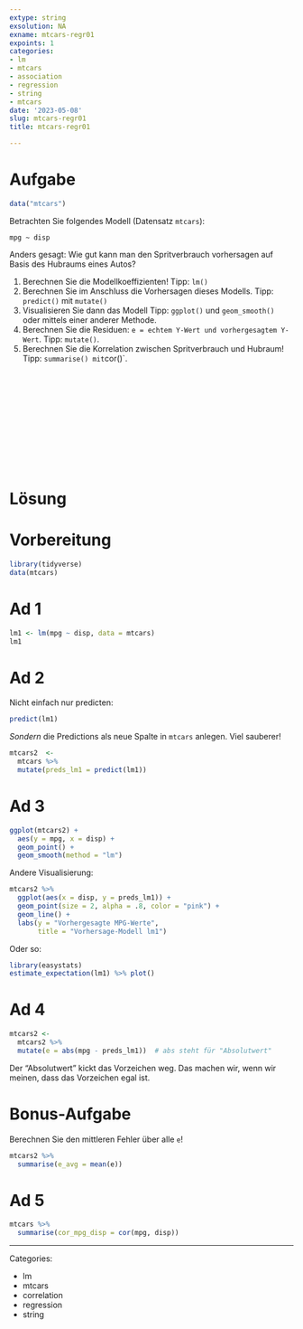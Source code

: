 ```yaml
---
extype: string
exsolution: NA
exname: mtcars-regr01
expoints: 1
categories:
- lm
- mtcars
- association 
- regression
- string
- mtcars
date: '2023-05-08'
slug: mtcars-regr01
title: mtcars-regr01

---
```








# Aufgabe

```r
data("mtcars")
```


Betrachten Sie folgendes Modell (Datensatz `mtcars`):

`mpg ~ disp`

Anders gesagt: Wie gut kann man den Spritverbrauch vorhersagen auf Basis des Hubraums eines Autos?

1. Berechnen Sie die Modellkoeffizienten! Tipp: `lm()`
2. Berechnen Sie im Anschluss die Vorhersagen dieses Modells. Tipp: `predict()` mit `mutate()`
3. Visualisieren Sie dann das Modell Tipp: `ggplot()` und `geom_smooth()` oder mittels einer anderer Methode.
4. Berechnen Sie die Residuen: `e = echtem Y-Wert und vorhergesagtem Y-Wert`. Tipp: `mutate()`.
5. Berechnen Sie die Korrelation zwischen Spritverbrauch und Hubraum! Tipp: `summarise() mit `cor()`.



</br>
</br>
</br>
</br>
</br>
</br>
</br>
</br>
</br>
</br>

# Lösung

# Vorbereitung

```r
library(tidyverse)
data(mtcars)
```


# Ad 1

```r
lm1 <- lm(mpg ~ disp, data = mtcars)
lm1
```


# Ad 2

Nicht einfach nur predicten:

```r
predict(lm1)
```

*Sondern* die Predictions als neue Spalte in `mtcars` anlegen. Viel sauberer!

```r
mtcars2  <- 
  mtcars %>% 
  mutate(preds_lm1 = predict(lm1))
```




# Ad 3

```r
ggplot(mtcars2) +
  aes(y = mpg, x = disp) +
  geom_point() +
  geom_smooth(method = "lm")
```

Andere Visualisierung:

```r
mtcars2 %>% 
  ggplot(aes(x = disp, y = preds_lm1)) +
  geom_point(size = 2, alpha = .8, color = "pink") +
  geom_line() +
  labs(y = "Vorhergesagte MPG-Werte",
       title = "Vorhersage-Modell lm1")
```


Oder so:

```r
library(easystats)
estimate_expectation(lm1) %>% plot()
```


# Ad 4


```r
mtcars2 <- 
  mtcars2 %>% 
  mutate(e = abs(mpg - preds_lm1))  # abs steht für "Absolutwert"
```


Der "Absolutwert" kickt das Vorzeichen weg.
Das machen wir, wenn wir meinen, dass das Vorzeichen egal ist.

# Bonus-Aufgabe

Berechnen Sie den mittleren Fehler über alle `e`!


```r
mtcars2 %>% 
  summarise(e_avg = mean(e))
```


# Ad 5


```r
mtcars %>% 
  summarise(cor_mpg_disp = cor(mpg, disp))
```




---

Categories: 

- lm
- mtcars
- correlation
- regression
- string

